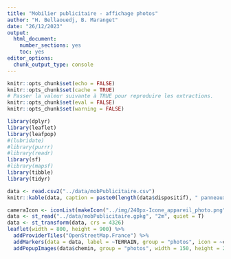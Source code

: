 ```yaml
---
title: "Mobilier publicitaire - affichage photos"
author: "H. Bellaouedj, B. Maranget"
date: "26/12/2023"
output: 
  html_document: 
    number_sections: yes
    toc: yes
editor_options: 
  chunk_output_type: console
---
```



```r
knitr::opts_chunk$set(echo = FALSE)
knitr::opts_chunk$set(cache = TRUE)
# Passer la valeur suivante à TRUE pour reproduire les extractions.
knitr::opts_chunk$set(eval = FALSE)
knitr::opts_chunk$set(warning = FALSE)
```









```r
library(dplyr)
library(leaflet)
library(leafpop)
#(lubridate)
#library(purrr)
#library(readr)
library(sf)
#library(mapsf)
library(tibble)
library(tidyr)
```


```r
data <- read.csv2("../data/mobPublicitaire.csv")
knitr::kable(data, caption = paste0(length(data$dispositif), " panneaux 2m²"))
```


```r
cameraIcon <- iconList(makeIcon("../img/240px-Icone_appareil_photo.png", iconWidth = 30))
data <- st_read("../data/mobPublicitaire.gpkg", "2m", quiet = T)
data <- st_transform(data, crs = 4326)
leaflet(width = 800, height = 900) %>%
  addProviderTiles("OpenStreetMap.France") %>%
  addMarkers(data = data, label = ~TERRAIN, group = "photos", icon = ~cameraIcon) %>%
  addPopupImages(data$chemin, group = "photos", width = 150, height = 200) 
```

